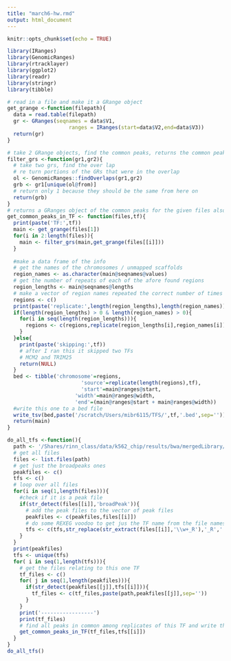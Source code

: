 ```yaml
---
title: "march6-hw.rmd"
output: html_document
---
```


```r
knitr::opts_chunk$set(echo = TRUE)
```

```r
library(IRanges)
library(GenomicRanges)
library(rtracklayer)
library(ggplot2)
library(readr)
library(stringr)
library(tibble)
```

```r
# read in a file and make it a GRange object
get_grange <-function(filepath){
  data = read.table(filepath)
  gr <- GRanges(seqnames = data$V1,
                    ranges = IRanges(start=data$V2,end=data$V3))
  return(gr)
}

# take 2 GRange objects, find the common peaks, returns the common peaks as a GRanges object
filter_grs <-function(gr1,gr2){
  # take two grs, find the over lap
  # re turn portions of the GRs that were in the overlap
  ol <- GenomicRanges::findOverlaps(gr1,gr2)
  grb <- gr1[unique(ol@from)]
  # return only 1 because they should be the same from here on
  return(grb)
}
# returns a GRanges object of the common peaks for the given files also writes the common peaks to a bed file
get_common_peaks_in_TF <- function(files,tf){
  print(paste('TF:',tf))
  main <- get_grange(files[1])
  for(i in 2:length(files)){
    main <- filter_grs(main,get_grange(files[[i]]))
  }
  
  #make a data frame of the info
  # get the names of the chromosomes / unmapped scaffolds
  region_names <- as.character(main@seqnames@values)
  # get the number of repeats of each of the afore found regions
  region_lengths <- main@seqnames@lengths
  # make a vector of region names repeated the correct number of times
  regions <- c()
  print(paste('replicate:',length(region_lengths),length(region_names)))
  if(length(region_lengths) > 0 & length(region_names) > 0){
    for(i in seq(length(region_lengths))){
      regions <- c(regions,replicate(region_lengths[i],region_names[i]))
    }
  }else{
    print(paste('skipping:',tf))
    # after I ran this it skipped two TFs
    # MCM2 and TRIM25
    return(NULL)
  }
  bed <- tibble('chromosome'=regions,
                        'source'=replicate(length(regions),tf),
                        'start'=main@ranges@start,
                      'width'=main@ranges@width,
                      'end'=(main@ranges@start + main@ranges@width))
  #write this one to a bed file
  write_tsv(bed,paste('/scratch/Users/mibr6115/TFS/',tf,'.bed',sep=''))
  return(main)
}
```

```r
do_all_tfs <-function(){
  path <- '/Shares/rinn_class/data/k562_chip/results/bwa/mergedLibrary/macs/broadPeak/'
  # get all files
  files <- list.files(path)
  # get just the broadpeaks ones
  peakfiles <- c()
  tfs <- c()
  # loop over all files
  for(i in seq(1,length(files))){
    #check if it is a peak file
    if(str_detect(files[[i]],'broadPeak')){
      # add the peak files to the vector of peak files
      peakfiles <- c(peakfiles,files[[i]])
      # do some REXEG voodoo to get jus the TF name from the file names
      tfs <- c(tfs,str_replace(str_extract(files[[i]],'\\w+_R'),'_R',''))
    }
  }
  print(peakfiles)
  tfs <- unique(tfs)
  for( i in seq(1,length(tfs))){
    # get the files relating to this one TF
    tf_files <- c()
    for( j in seq(1,length(peakfiles))){
      if(str_detect(peakfiles[[j]],tfs[[i]])){
        tf_files <- c(tf_files,paste(path,peakfiles[[j]],sep=''))
      }
    }
    print('-----------------')
    print(tf_files)
    # find all peaks in common among replicates of this TF and write them to a bed file
    get_common_peaks_in_TF(tf_files,tfs[[i]])
  }
}
do_all_tfs()
```



